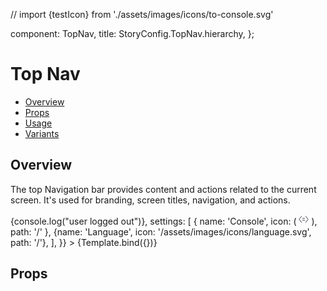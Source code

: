 // import {testIcon} from './assets/images/icons/to-console.svg'

  component: TopNav,
  title: StoryConfig.TopNav.hierarchy,
};

<Meta title={meta.title} component={meta.component} />


# Top Nav

- [Overview](#overview)
- [Props](#props)
- [Usage](#usage)
- [Variants](#variants)

## Overview

The top Navigation bar provides content and actions related to the current screen. It's used for branding, screen
titles, navigation, and actions.

<Canvas>
  <Story
    name="Overview"
    parameters={withDesign('TopNav', 'Overview', {})}
    args={{
      logoUrl: '/assets/images/asgardeo-logo.svg',
      mobileLogoUrl: '/assets/images/asgardeo-logo-responsive.svg',
      avatarUrl: '/assets/images/avatar-menu.svg',
      userName: 'Matthew',
      userEmail: 'matthew@wso2.com',
      handleLogOut: () => {console.log("user logged out")},
      settings: [
        {
          name: 'Console',
          icon: (
            <svg width="16" height="17" viewBox="0 0 16 17" fill="none" xmlns="http://www.w3.org/2000/svg">
              <path d="M4.75 3.5L0.75 8.5L4.75 13.5" stroke="#40404B" stroke-linecap="round" />
              <path d="M6.5 7H9.5" stroke="#40404B" stroke-linecap="round" />
              <path d="M6.5 10H9.5" stroke="#40404B" stroke-linecap="round" />
              <path d="M11.25 13.5L15.25 8.5L11.25 3.5" stroke="#40404B" stroke-linecap="round" />
            </svg>
          ),
          path: '/'
        },
        {name: 'Language', icon: '/assets/images/icons/language.svg', path: '/'},
      ],
    }}
  >
    {Template.bind({})}
  </Story>
</Canvas>

## Props

<ArgsTable story="Overview" />
